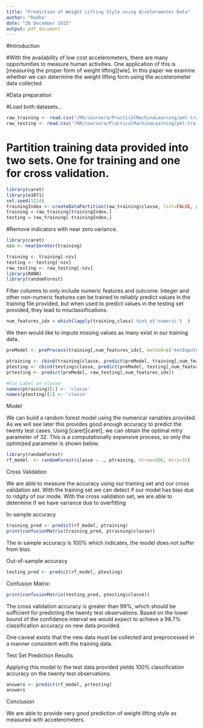 ```yaml
---
title: "Prediction of Weight Lifting Style using Accelerometer Data"
author: "Radha"
date: "26 December 2015"
output: pdf_document
---
```


#Introduction

#With the availability of low cost accelerometers, there are many opportunities to measure human activities. One application of this is [measuring the proper form of weight lifting][wle]. In this paper we examine whether we can determine the weight lifting form using the accelerometer data collected

#Data preparation

#Load both datasets...

```r
raw_training <- read.csv("/RR/coursera/PracticalMachineLearning/pml-training.csv")
raw_testing <- read.csv("/RR/coursera/PracticalMachineLearning/pml-training.csv")
```
# Partition training data provided into two sets. One for training and one for cross validation.

```r
library(caret)
library(e1071)
set.seed(1234)
trainingIndex <- createDataPartition(raw_training$classe, list=FALSE, p=.9)
training = raw_training[trainingIndex,]
testing = raw_training[-trainingIndex,]
```

#Remove indicators with near zero variance.


```r
library(caret)
nzv <- nearZeroVar(training)

training <- training[-nzv]
testing <- testing[-nzv]
raw_testing <- raw_testing[-nzv]
library(RANN)
library(randomForest)
```
Filter columns to only include numeric features and outcome. Integer and other non-numeric features can be trained to reliably predict values in the training file provided, but when used to predict values in the testing set provided, they lead to misclassifications.

```r
num_features_idx = which(lapply(training,class) %in% c('numeric')  )
```
We then would like to impute missing values as many exist in our training data.


```r
preModel <- preProcess(training[,num_features_idx], method=c('knnImpute'))

ptraining <- cbind(training$classe, predict(preModel, training[,num_features_idx]))
ptesting <- cbind(testing$classe, predict(preModel, testing[,num_features_idx]))
prtesting <- predict(preModel, raw_testing[,num_features_idx])

#Fix Label on classe
names(ptraining)[1] <- 'classe'
names(ptesting)[1] <- 'classe'
```
Model

We can build a random forest model using the numerical variables provided. As we will see later this provides good enough accuracy to predict the twenty test cases. Using [caret][caret], we can obtain the optimal mtry parameter of 32. This is a computationally expensive process, so only the optimized parameter is shown below.

```r
library(randomForest)
rf_model  <- randomForest(classe ~ ., ptraining, ntree=500, mtry=32)
```

Cross Validation

We are able to measure the accuracy using our training set and our cross validation set. With the training set we can detect if our model has bias due to ridgity of our mode. With the cross validation set, we are able to determine if we have variance due to overfitting

In-sample accuracy

```r
training_pred <- predict(rf_model, ptraining) 
print(confusionMatrix(training_pred, ptraining$classe))
```
The in sample accuracy is 100% which indicates, the model does not suffer from bias.

Out-of-sample accuracy
```r
testing_pred <- predict(rf_model, ptesting)
```

Confusion Matrix:

```r
print(confusionMatrix(testing_pred, ptesting$classe))
```

The cross validation accuracy is greater than 99%, which should be sufficient for predicting the twenty test observations. Based on the lower bound of the confidence interval we would expect to achieve a 98.7% classification accuracy on new data provided.

One caveat exists that the new data must be collected and preprocessed in a manner consistent with the training data.

Test Set Prediction Results

Applying this model to the test data provided yields 100% classification accuracy on the twenty test observations.

```r
answers <- predict(rf_model, prtesting) 
answers
```
Conclusion

We are able to provide very good prediction of weight lifting style as measured with accelerometers.
